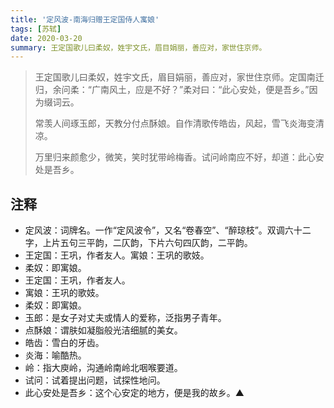 ```yaml
---
title: '定风波-南海归赠王定国侍人寓娘'
tags: [苏轼]
date: 2020-03-20
summary: 王定国歌儿曰柔奴，姓宇文氏，眉目娟丽，善应对，家世住京师。
---
```


> 王定国歌儿曰柔奴，姓宇文氏，眉目娟丽，善应对，家世住京师。定国南迁归，余问柔：“广南风土，应是不好？”柔对曰：“此心安处，便是吾乡。”因为缀词云。
>
> 常羡人间琢玉郎，天教分付点酥娘。自作清歌传皓齿，风起，雪飞炎海变清凉。
>
> 万里归来颜愈少，微笑，笑时犹带岭梅香。试问岭南应不好，却道：此心安处是吾乡。

## 注释

- 定风波：词牌名。一作“定风波令”，又名“卷春空”、“醉琼枝”。双调六十二字，上片五句三平韵，二仄韵，下片六句四仄韵，二平韵。
- 王定国：王巩，作者友人。寓娘：王巩的歌妓。
- 柔奴：即寓娘。
- 王定国：王巩，作者友人。
- 寓娘：王巩的歌妓。
- 柔奴：即寓娘。
- 玉郎：是女子对丈夫或情人的爱称，泛指男子青年。
- 点酥娘：谓肤如凝脂般光洁细腻的美女。
- 皓齿：雪白的牙齿。
- 炎海：喻酷热。
- 岭：指大庾岭，沟通岭南岭北咽喉要道。
- 试问：试着提出问题，试探性地问。
- 此心安处是吾乡：这个心安定的地方，便是我的故乡。▲

